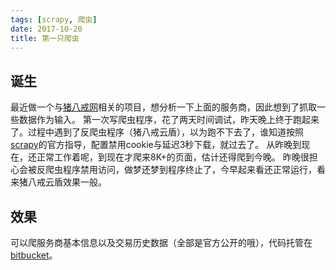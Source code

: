 ```yaml
---
tags: [scrapy, 爬虫]
date: 2017-10-20
title: 第一只爬虫
---
```


## 诞生

最近做一个与[猪八戒网](www.zhubajie.com)相关的项目，想分析一下上面的服务商，因此想到了抓取一些数据作为输入。
第一次写爬虫程序，花了两天时间调试，昨天晚上终于跑起来了。过程中遇到了反爬虫程序（猪八戒云盾），以为跑不下去了，谁知道按照[scrapy](https://docs.scrapy.org)的官方指导，配置禁用cookie与延迟3秒下载，就过去了。
从昨晚到现在，还正常工作着呢，到现在才爬来8K+的页面，估计还得爬到今晚。
昨晚很担心会被反爬虫程序禁用访问，做梦还梦到程序终止了，今早起来看还正常运行，看来猪八戒云盾效果一般。

## 效果

可以爬服务商基本信息以及交易历史数据（全部是官方公开的哦），代码托管在[bitbucket](https://bitbucket.org/utopia-project/zhubajie)。
